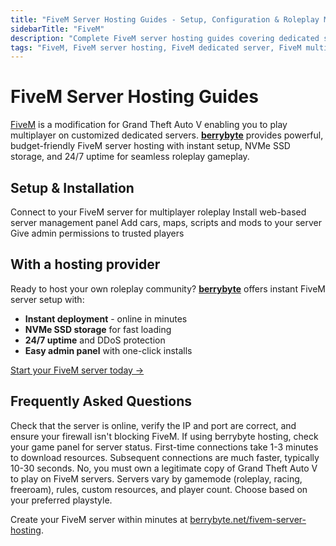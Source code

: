 ```yaml
---
title: "FiveM Server Hosting Guides - Setup, Configuration & Roleplay Management"
sidebarTitle: "FiveM"
description: "Complete FiveM server hosting guides covering dedicated server setup, configuration settings, resource management, and troubleshooting for the GTA V multiplayer modification."
tags: "FiveM, FiveM server hosting, FiveM dedicated server, FiveM multiplayer, GTA V roleplay"
---
```


# FiveM Server Hosting Guides

[FiveM](https://fivem.net/) is a modification for Grand Theft Auto V enabling you to play multiplayer on customized dedicated servers. **[berrybyte](https://berrybyte.net/fivem-server-hosting)** provides powerful, budget-friendly FiveM server hosting with instant setup, NVMe SSD storage, and 24/7 uptime for seamless roleplay gameplay.

## Setup & Installation

<CardGroup cols={2}>
  <Card title="Join Your Server" href="/games/fivem/how-to-join-fivem-server" icon="users">
    Connect to your FiveM server for multiplayer roleplay
  </Card>
  <Card title="Setup txAdmin" href="/games/fivem/setup-txadmin" icon="monitor">
    Install web-based server management panel
  </Card>
  <Card title="Install Resources" href="/games/fivem/install-fivem-resources" icon="puzzle-piece">
    Add cars, maps, scripts and mods to your server
  </Card>
  <Card title="Add Admins" href="/games/fivem/how-to-add-admins-fivem-server" icon="crown">
    Give admin permissions to trusted players
  </Card>
</CardGroup>

## With a hosting provider

Ready to host your own roleplay community? **[berrybyte](https://berrybyte.net/fivem-server-hosting)** offers instant FiveM server setup with:

- **Instant deployment** - online in minutes
- **NVMe SSD storage** for fast loading
- **24/7 uptime** and DDoS protection
- **Easy admin panel** with one-click installs

[Start your FiveM server today →](https://berrybyte.net/fivem-server-hosting)



## Frequently Asked Questions

<AccordionGroup>



<Accordion title="Why can't I connect to my FiveM server?">
Check that the server is online, verify the IP and port are correct, and ensure your firewall isn't blocking FiveM. If using berrybyte hosting, check your game panel for server status.
</Accordion>

<Accordion title="How long does it take to join a FiveM server?">
First-time connections take 1-3 minutes to download resources. Subsequent connections are much faster, typically 10-30 seconds.
</Accordion>

<Accordion title="Can I join FiveM servers without owning GTA V?">
No, you must own a legitimate copy of Grand Theft Auto V to play on FiveM servers.
</Accordion>

<Accordion title="What's the difference between FiveM servers?">
Servers vary by gamemode (roleplay, racing, freeroam), rules, custom resources, and player count. Choose based on your preferred playstyle.
</Accordion>

</AccordionGroup>

Create your FiveM server within minutes at [berrybyte.net/fivem-server-hosting](https://berrybyte.net/fivem-server-hosting).